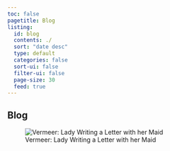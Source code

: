 ```yaml
---
toc: false
pagetitle: Blog
listing:
  id: blog
  contents: ./
  sort: "date desc"
  type: default
  categories: false
  sort-ui: false
  filter-ui: false
  page-size: 30
  feed: true
---
```


:::{.content-block}

# Blog 
![Vermeer: Lady Writing a Letter with her Maid](writing.jpg){fig-alt="Vermeer: Lady Writing a Letter with her Maid"}
:::

